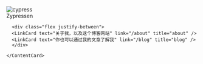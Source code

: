 

<RootLayout title="home">
    <ContentCard slot="content" >
       <Image
    class="rounded-3xl object-cover w-full h-full select-none"
    src="/cypress-logo.png"
    alt="cypress"
    width={100}
    height={100}
  /> 
    <div class="p-3 m-4">
      <div class="font-extrabold text-4xl lg:text-8xl flex justify-center items-center select-none">
      Zypressen
      </div>
    </div>

      <div class="flex justify-between">
      <LinkCard text="关于我，以及这个博客网站" link="/about" title="about" />
      <LinkCard text="你也可以通过我的文章了解我" link="/blog" title="blog" />
      </div>

    </ContentCard>
</RootLayout>